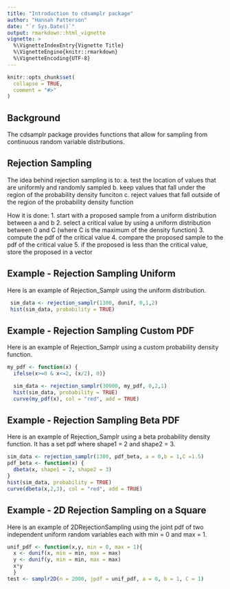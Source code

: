```yaml
---
title: "Introduction to cdsamplr package"
author: "Hannah Patterson"
date: "`r Sys.Date()`"
output: rmarkdown::html_vignette
vignette: >
  %\VignetteIndexEntry{Vignette Title}
  %\VignetteEngine{knitr::rmarkdown}
  %\VignetteEncoding{UTF-8}
---
```


```r
knitr::opts_chunk$set(
  collapse = TRUE,
  comment = "#>"
)
```


## Background
The cdsamplr package provides functions that allow for sampling from continuous random variable distributions.

## Rejection Sampling
The idea behind rejection sampling is to:
a. test the location of values that are uniformly and randomly sampled 
b. keep values that fall under the region of the probability density funciton
c. reject values that fall outside of the region of the probability density function

How it is done:
1. start with a proposed sample from a uniform distribution between a and b
2. select a critical value by using a uniform distribution between 0 and C (where    C is the maximum of the density function)
3. compute the pdf of the critical value
4. compare the proposed sample to the pdf of the critical value
5. if the proposed is less than the critical value, store the proposed in a vector

## Example - Rejection Sampling Uniform 

Here is an example of Rejection_Samplr using the uniform distribution.

```r
 sim_data <- rejection_samplr(1300, dunif, 0,1,2)
 hist(sim_data, probability = TRUE)
```

## Example - Rejection Sampling Custom PDF

Here is an example of Rejection_Samplr using a custom probability density function. 


```r
my_pdf <- function(x) {
  ifelse(x>=0 & x<=2, (x/2), 0)}

  sim_data <- rejection_samplr(30000, my_pdf, 0,2,1)
  hist(sim_data, probability = TRUE)
  curve(my_pdf(x), col = "red", add = TRUE)
```

## Example - Rejection Sampling Beta PDF

Here is an example of Rejection_Samplr using a beta probability density function. It has a set pdf where shape1 = 2 and shape2 = 3.

```r
sim_data <- rejection_samplr(1300, pdf_beta, a = 0,b = 1,C =1.5)
pdf_beta <- function(x) {
  dbeta(x, shape1 = 2, shape2 = 3)
}
hist(sim_data, probability = TRUE)
curve(dbeta(x,2,3), col = "red", add = TRUE)
```

## Example - 2D Rejection Sampling on a Square
Here is an example of 2DRejectionSampling using the joint pdf of
two independent uniform random variables each with min = 0 and max = 1.
```r
unif_pdf <- function(x,y, min = 0, max = 1){
  x <- dunif(x, min = min, max = max)
  y <- dunif(y, min = min, max = max)
  x*y
  }
test <- samplr2D(n = 2000, jpdf = unif_pdf, a = 0, b = 1, C = 1)
```


